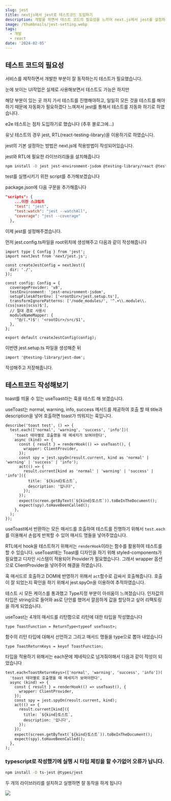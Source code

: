 ```yaml
---
slug: jest
title: nextjs에서 jest로 테스트코드 도입하기
description: 개발을 하면서 테스트 코드의 필요성을 느끼어 next.js에서 jest를 설정하고 도입한 이야기입니다.
image: /thumbnails/jest-setting.webp
tags:
  - 개발
  - react
date: '2024-02-05'
---
```


## 테스트 코드의 필요성

서비스를 제작하면서 개발한 부분이 잘 동작하는지 테스트가 필요했습니다.

눈에 보이는 UI작업은 실제로 사용해보면서 테스트도 가능은 하지만

해당 부분이 있는 곳 까지 가서 테스트를 진행해야하고, 일일히 모든 것을 테스트를 해야하기 때문에 자동화가 필요하겠다 느껴져서 jest를 통해서 테스트를 자동화 하기로 하였습니다.

e2e 테스트는 점차 도입하기로 했습니다 (추후 블로그에…)

유닛 테스트의 경우 jest, RTL(react-testing-library)을 이용하기로 하였습니다.

jest의 기본 설정하는 방법은 next.js에 적용방법이 작성되어있습니다.

jest와 RTL에 필요한 라이브러리들을 설치해줍니다

```bash
npm install -D jest jest-environment-jsdom @testing-library/react @testing-library/jest-dom
```

test를 실행시키기 위한 script를 추가해보겠습니다

package.json에 다음 구문을 추가해줍니다

```json
"scripts": {
    ...이전 스크립트
    "test": "jest",
    "test:watch": "jest --watchAll",
    "coverage": "jest --coverage"
  },
```

이제 jest를 설정해주겠습니다.

먼저 jest.config.ts파일을 root위치에 생성해주고 다음과 같이 작성해줍니다

```tsx
import type { Config } from 'jest';
import nextJest from 'next/jest.js';

const createJestConfig = nextJest({
  dir: './',
});

const config: Config = {
  coverageProvider: 'v8',
  testEnvironment: 'jest-environment-jsdom',
  setupFilesAfterEnv: ['<rootDir>/jest.setup.ts'],
  transformIgnorePatterns: ['/node_modules/', '^.+\\.module\\.(css|sass|scss)$'],
  // 절대 경로 사용시
  moduleNameMapper: {
    '^@/(.*)$': '<rootDir>/src/$1',
  },
};

export default createJestConfig(config);
```

이번엔 jest.setup.ts 파일을 생성해준 뒤

```tsx
import '@testing-library/jest-dom';
```

작성해주고 저장해줍니다.

## 테스트코드 작성해보기

toast를 띄울 수 있는 useToast라는 훅을 테스트 해 보겠습니다.

useToast는 normal, warning, info, success 메서드를 제공하여 호출 할 때 title과 description을 넣어 호출하면 toast가 띄워지는 훅입니다.

```tsx
describe('toast test', () => {
  test.each(['normal', 'warning', 'success', 'info'])(
    'toast 테마별로 호출했을 때 메세지가 보여야한다',
    async (kind) => {
      const { result } = renderHook(() => useToast(), {
        wrapper: ClientProvider,
      });
      const spy = jest.spyOn(result.current, kind as 'normal' | 'warning' | 'success' | 'info');
      act(() => {
        result.current[kind as 'normal' | 'warning' | 'success' | 'info']({
          title: `${kind}토스트`,
          description: '입니다',
        });
      });
      expect(screen.getByText(`${kind}토스트`)).toBeInTheDocument();
      expect(spy).toHaveBeenCalled();
    },
  );
});
```

useToast에서 반환하는 모든 매서드를 호출하여 테스트를 진행하기 위해서 `test.each`를 이용해서 손쉽게 반복할 수 있어 매서드 명들을 넣어주었습니다.

RTL에서 hook을 테스트하기 위해서는 `renderHook`이라는 함수를 활용하여 테스트를 할 수 있습니다. useToast에는 Toast를 디자인을 하기 위해 styled-components가 필요했고 디자인 시스템이 적용되어 Provider가 필요했습니다. 그래서 wrapper 옵션으로 ClientProvider을 넣어주어 해결을 하였습니다.

훅 매서드르 호출하고 DOM에 반영하기 위해서 `act`함수로 감싸서 호출해줍니다. 호출이 잘 되었는지 확인을 하기 위해서 jest.spyOn을 이용하여 추적하였습니다.

테스트 시 모든 케이스를 통과했고 Type지정 부분이 아쉬움이 느껴졌습니다. 인자값의 타입은 string으로 들어와 as로 단언를 했어서 깔끔하게 값을 할당하고 싶어 리팩토링을 하게 되었습니다.

useToast는 4개의 매서드를 리턴함으로 리턴에 대한 타입을 작성했습니다

```tsx
type ToastFunction = ReturnType<typeof useToast>;
```

함수의 리턴 타입에 대해서 선언하고 그리고 매서드 명들을 type으로 뽑아 내었습니다

```tsx
type ToastReturnKeys = keyof ToastFunction;
```

타입을 적용하기 위해서는 each문에 제네릭으로 넘겨줘야해서 다음과 같이 작성이 되었습니다

```tsx
test.each<ToastReturnKeys>(['normal', 'warning', 'success', 'info'])(
  'toast 테마별로 호출했을 때 메세지가 보여야한다',
  async (kind) => {
    const { result } = renderHook(() => useToast(), {
      wrapper: ClientProvider,
    });
    const spy = jest.spyOn(result.current, kind);
    act(() => {
      result.current[kind]({
        title: `${kind}토스트`,
        description: '입니다',
      });
    });
    expect(screen.getByText(`${kind}토스트`)).toBeInTheDocument();
    expect(spy).toHaveBeenCalled();
  },
);
```

### typescript로 작성했기에 실행 시 타입 체킹을 할 수가없어 오류가 납니다.

```bash
npm install -D ts-jest @types/jest
```

두 개의 라이브러리를 설치하고 실행하면 잘 동작을 하게 됩니다

![](/react/jest/1.png)
